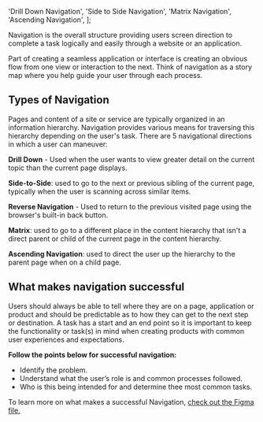 
  'Drill Down Navigation',
  'Side to Side Navigation',
  'Matrix Navigation',
  'Ascending Navigation',
];

Navigation is the overall structure providing users screen direction to complete a task logically and easily through a website or an application. 

Part of creating a seamless application or interface is creating an obvious flow from one view or interaction to the next. Think of navigation as a story map where you help guide your user through each process. 

## Types of Navigation

Pages and content of a site or service are typically organized in an information hierarchy. Navigation provides various means for traversing this hierarchy depending on the user's task. 
There are 5 navigational directions in which a user can maneuver:

**Drill Down** - Used when the user wants to view greater detail on the current topic than the current page displays.

**Side-to-Side**: used to go to the next or previous sibling of the current page, typically when the user is scanning across similar items.

**Reverse Navigation** - Used to return to the previous visited page using the browser's built-in back button.

**Matrix**: used to go to a different place in the content hierarchy that isn't a direct parent or child of the current page in the content hierarchy.

**Ascending Navigation**: used to direct the user up the hierarchy to the parent page when on a child page.

<CardGrid cards={navCards} />

## What makes navigation successful

Users should always be able to tell where they are on a page, application or product and should be predictable as to how they can get to the next step or destination. A task has a start and an end point so it is important to keep the functionality or task(s) in mind when creating products with common user experiences and expectations.

**Follow the points below for successful navigation:**
- Identify the problem.
- Understand what the user’s role is and common processes followed.
- Who is this being intended for and determine thee most common tasks.

To learn more on what makes a successful Navigation, [check out the Figma file.](https://www.figma.com/file/b6hiokanRCwNnc93PpHdgQ/HPE-Design-System-Navigation?node-id=0%3A1)
